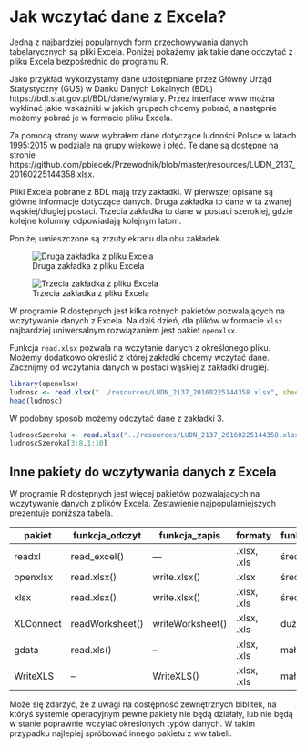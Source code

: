 # Jak wczytać dane z Excela?

Jedną z najbardziej popularnych form przechowywania danych tabelarycznych są pliki Excela. Poniżej pokażemy jak takie dane odczytać z pliku Excela bezpośrednio do programu R.

Jako przykład wykorzystamy dane udostępniane przez Główny Urząd Statystyczny (GUS) w Danku Danych Lokalnych (BDL) https://bdl.stat.gov.pl/BDL/dane/wymiary. Przez interface www można wyklinać jakie wskaźniki w jakich grupach chcemy pobrać, a następnie możemy pobrać je w formacie pliku Excela.

Za pomocą strony www wybrałem dane dotyczące ludności Polsce w latach 1995:2015 w podziale na grupy wiekowe i płeć. Te dane są dostępne na stronie https://github.com/pbiecek/Przewodnik/blob/master/resources/LUDN_2137_20160225144358.xlsx.

Pliki Excela pobrane z BDL mają trzy zakładki. W pierwszej opisane są główne informacje dotyczące danych. Druga zakładka to dane w ta zwanej wąskiej/długiej postaci. Trzecia zakładka to dane w postaci szerokiej, gdzie kolejne kolumny odpowiadają kolejnym latom.

Poniżej umieszczone są zrzuty ekranu dla obu zakładek.

![Druga zakładka z pliku Excela](rysunki/BDL1.png)

![Trzecia zakładka z pliku Excela](rysunki/BDL2.png)

W programie R dostępnych jest kilka rożnych pakietów pozwalających na wczytywanie danych z Excela. Na dziś dzień, dla plików w formacie `xlsx` najbardziej uniwersalnym rozwiązaniem jest pakiet `openxlsx`. 

Funkcja `read.xlsx` pozwala na wczytanie danych z określonego pliku. Możemy dodatkowo określić z której zakładki chcemy wczytać dane. Zacznijmy od wczytania danych w postaci wąskiej z zakładki drugiej.

```r
library(openxlsx)
ludnosc <- read.xlsx("../resources/LUDN_2137_20160225144358.xlsx", sheet = 2)
head(ludnosc)
```

W podobny sposób możemy odczytać dane z zakładki 3.

```r
ludnoscSzeroka <- read.xlsx("../resources/LUDN_2137_20160225144358.xlsx", sheet = 3)
ludnoscSzeroka[3:8,1:10]
```


## Inne pakiety do wczytywania danych z Excela

W programie R dostępnych jest więcej pakietów pozwalających na wczytywanie danych z plików Excela. Zestawienie najpopularniejszych prezentuje poniższa tabela.

pakiet | funkcja_odczyt | funkcja_zapis  | formaty | funkcjonalność | szybkość | wymaga_programu
---           | ---    | ---    | --- | --- | --- | ---
readxl      | read_excel() | --- | .xlsx, .xls | średnia  | duża | 
openxlsx      | read.xlsx() | write.xlsx() | .xlsx | średnia  |duża | 
xlsx      | read.xlsx() | write.xlsx() | .xlsx, .xls | średnia  |mała | Java
XLConnect     | readWorksheet() | writeWorksheet() | .xlsx, .xls | duża  | mała | Java
gdata         | read.xls() | -- | .xlsx, .xls | mała | średnia | Perl
WriteXLS      | -- | WriteXLS() | .xlsx, .xls | mała | średnia | Perl


Może się zdarzyć, że z uwagi na dostępność zewnętrznych biblitek, na któryś systemie operacyjnym pewne pakiety nie będą działały, lub nie będą w stanie poprawnie wczytać określonych typów danych. W takim przypadku najlepiej spróbować innego pakietu z ww tabeli.

